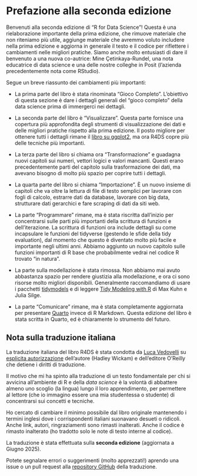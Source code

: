 # Prefazione alla seconda edizione {.unnumbered}

Benvenuti alla seconda edizione di "R for Data Science"!
Questa è una rielaborazione importante della prima edizione, che rimuove materiale che non riteniamo più utile, aggiunge materiale che avremmo voluto includere nella prima edizione e aggiorna in generale il testo e il codice per riflettere i cambiamenti nelle migliori pratiche.
Siamo anche molto entusiasti di dare il benvenuto a una nuova co-autrice: Mine Çetinkaya-Rundel, una nota educatrice di data science e una delle nostre colleghe in Posit (l'azienda precedentemente nota come RStudio).

Segue un breve riassunto dei cambiamenti più importanti:

-   La prima parte del libro è stata rinominata "Gioco Completo".
    L'obiettivo di questa sezione è dare i dettagli generali del "gioco completo" della data science prima di immergerci nei dettagli.

-   La seconda parte del libro è "Visualizzare".
    Questa parte fornisce una copertura più approfondita degli strumenti di visualizzazione dei dati e delle migliori pratiche rispetto alla prima edizione.
    Il posto migliore per ottenere tutti i dettagli rimane il [libro su ggplot2](http://ggplot2-book.org/), ma ora R4DS copre più delle tecniche più importanti.

-   La terza parte del libro si chiama ora "Transformazione" e guadagna nuovi capitoli sui numeri, vettori logici e valori mancanti.
    Questi erano precedentemente parti del capitolo sulla trasformazione dei dati, ma avevano bisogno di molto più spazio per coprire tutti i dettagli.

-   La quarta parte del libro si chiama "Importazione".
    È un nuovo insieme di capitoli che va oltre la lettura di file di testo semplici per lavorare con fogli di calcolo, estrarre dati da database, lavorare con big data, strutturare dati gerarchici e fare scraping di dati da siti web.

-   La parte "Programmare" rimane, ma è stata riscritta dall'inizio per concentrarsi sulle parti più importanti della scrittura di funzioni e dell'iterazione.
    La scrittura di funzioni ora include dettagli su come incapsulare le funzioni del tidyverse (gestendo le sfide della tidy evaluation), dal momento che questo è diventato molto più facile e importante negli ultimi anni.
    Abbiamo aggiunto un nuovo capitolo sulle funzioni importanti di R base che probabilmente vedrai nel codice R trovato "in natura".

-   La parte sulla modellazione è stata rimossa.
    Non abbiamo mai avuto abbastanza spazio per rendere giustizia alla modellazione, e ora ci sono risorse molto migliori disponibili.
    Generalmente raccomandiamo di usare i pacchetti [tidymodels](https://www.tidymodels.org/) e di leggere [Tidy Modeling with R](https://www.tmwr.org/) di Max Kuhn e Julia Silge.

-   La parte "Comunicare" rimane, ma è stata completamente aggiornata per presentare [Quarto](https://quarto.org/) invece di R Markdown.
    Questa edizione del libro è stata scritta in Quarto, ed è chiaramente lo strumento del futuro.

## Nota sulla traduzione italiana {.unnumbered}

La traduzione italiana del libro R4DS è stata condotta da [Luca Vedovelli](https://lucavd.netlify.app/) su [esplicita autorizzazione]{.underline} dell'autore (Hadley Wickam) e dell'editore O'Reilly che detiene i diritti di traduzione.

Il motivo che mi ha spinto alla traduzione di un testo fondamentale per chi si avvicina all'ambiente di R e della *data science* è la volontà di abbattere almeno uno scoglio (la lingua) lungo il loro apprendimento, per permettere al lettore (che io immagino essere una mia studentessa o studente) di concentrarsi sui concetti e tecniche.

Ho cercato di cambiare il minimo possibile dal libro originale mantenendo i termini inglesi dove i corrispondenti italiani suonavano desueti o ridicoli.
Anche link, autori, ringraziamenti sono rimasti inalterati.
Anche il codice è rimasto inalterato (ho tradotto solo le note di testo interne al codice).

La traduzione è stata effettuata sulla **seconda edizione** (aggiornata a Giugno 2025).

Potete segnalare errori o suggerimenti (molto apprezzati!) aprendo una issue o un pull request alla [repository GitHub](https://https://github.com/lucavd/r4ds_ita_2nd_ed) della traduzione.
